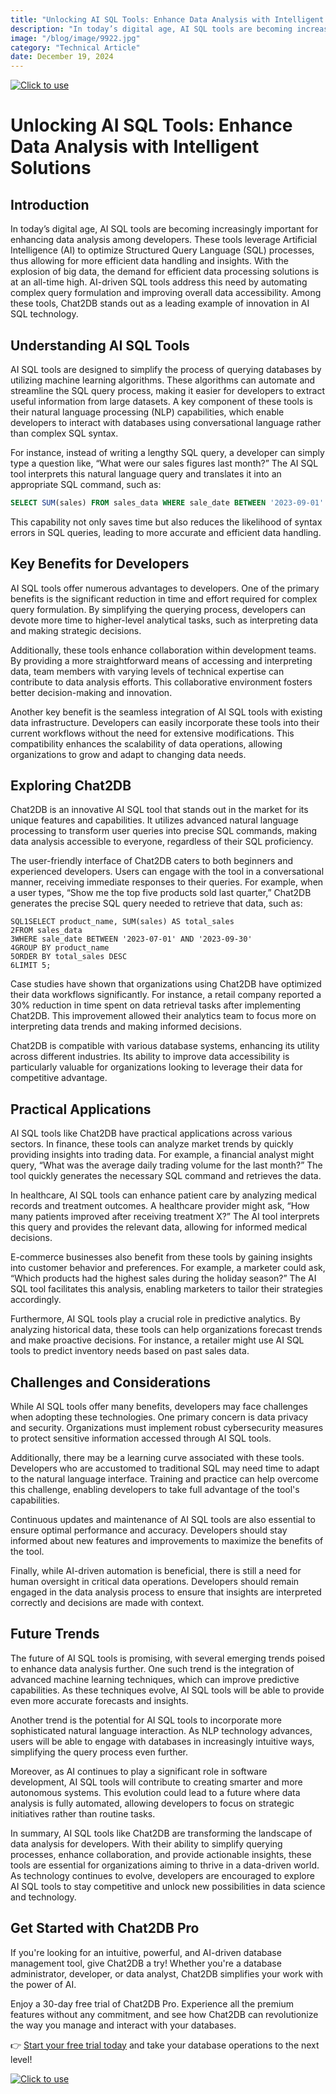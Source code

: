 ```yaml
---
title: "Unlocking AI SQL Tools: Enhance Data Analysis with Intelligent Solutions"
description: "In today’s digital age, AI SQL tools are becoming increasingly important for enhancing data analysis among developers."
image: "/blog/image/9922.jpg"
category: "Technical Article"
date: December 19, 2024
---
```

[![Click to use](/image/blog/bg/chat2db1.png)](https://app.chat2db.ai/)
# Unlocking AI SQL Tools: Enhance Data Analysis with Intelligent Solutions


<Authors date="December 19, 2024">
  <Author name="Rowan Hill" link="https://chat2db.ai" />
</Authors>

## Introduction

In today’s digital age, AI SQL tools are becoming increasingly important for enhancing data analysis among developers. These tools leverage Artificial Intelligence (AI) to optimize Structured Query Language (SQL) processes, thus allowing for more efficient data handling and insights. With the explosion of big data, the demand for efficient data processing solutions is at an all-time high. AI-driven SQL tools address this need by automating complex query formulation and improving overall data accessibility. Among these tools, Chat2DB stands out as a leading example of innovation in AI SQL technology.

## Understanding AI SQL Tools

AI SQL tools are designed to simplify the process of querying databases by utilizing machine learning algorithms. These algorithms can automate and streamline the SQL query process, making it easier for developers to extract useful information from large datasets. A key component of these tools is their natural language processing (NLP) capabilities, which enable developers to interact with databases using conversational language rather than complex SQL syntax.

For instance, instead of writing a lengthy SQL query, a developer can simply type a question like, “What were our sales figures last month?” The AI SQL tool interprets this natural language query and translates it into an appropriate SQL command, such as:

```SQL
SELECT SUM(sales) FROM sales_data WHERE sale_date BETWEEN '2023-09-01' AND '2023-09-30';
```

This capability not only saves time but also reduces the likelihood of syntax errors in SQL queries, leading to more accurate and efficient data handling.

## Key Benefits for Developers

AI SQL tools offer numerous advantages to developers. One of the primary benefits is the significant reduction in time and effort required for complex query formulation. By simplifying the querying process, developers can devote more time to higher-level analytical tasks, such as interpreting data and making strategic decisions.

Additionally, these tools enhance collaboration within development teams. By providing a more straightforward means of accessing and interpreting data, team members with varying levels of technical expertise can contribute to data analysis efforts. This collaborative environment fosters better decision-making and innovation.

Another key benefit is the seamless integration of AI SQL tools with existing data infrastructure. Developers can easily incorporate these tools into their current workflows without the need for extensive modifications. This compatibility enhances the scalability of data operations, allowing organizations to grow and adapt to changing data needs.

## Exploring Chat2DB

Chat2DB is an innovative AI SQL tool that stands out in the market for its unique features and capabilities. It utilizes advanced natural language processing to transform user queries into precise SQL commands, making data analysis accessible to everyone, regardless of their SQL proficiency.

The user-friendly interface of Chat2DB caters to both beginners and experienced developers. Users can engage with the tool in a conversational manner, receiving immediate responses to their queries. For example, when a user types, “Show me the top five products sold last quarter,” Chat2DB generates the precise SQL query needed to retrieve that data, such as:

```
SQL1SELECT product_name, SUM(sales) AS total_sales 
2FROM sales_data 
3WHERE sale_date BETWEEN '2023-07-01' AND '2023-09-30' 
4GROUP BY product_name 
5ORDER BY total_sales DESC 
6LIMIT 5;
```

Case studies have shown that organizations using Chat2DB have optimized their data workflows significantly. For instance, a retail company reported a 30% reduction in time spent on data retrieval tasks after implementing Chat2DB. This improvement allowed their analytics team to focus more on interpreting data trends and making informed decisions.

Chat2DB is compatible with various database systems, enhancing its utility across different industries. Its ability to improve data accessibility is particularly valuable for organizations looking to leverage their data for competitive advantage.

## Practical Applications

AI SQL tools like Chat2DB have practical applications across various sectors. In finance, these tools can analyze market trends by quickly providing insights into trading data. For example, a financial analyst might query, “What was the average daily trading volume for the last month?” The tool quickly generates the necessary SQL command and retrieves the data.

In healthcare, AI SQL tools can enhance patient care by analyzing medical records and treatment outcomes. A healthcare provider might ask, “How many patients improved after receiving treatment X?” The AI tool interprets this query and provides the relevant data, allowing for informed medical decisions.

E-commerce businesses also benefit from these tools by gaining insights into customer behavior and preferences. For example, a marketer could ask, “Which products had the highest sales during the holiday season?” The AI SQL tool facilitates this analysis, enabling marketers to tailor their strategies accordingly.

Furthermore, AI SQL tools play a crucial role in predictive analytics. By analyzing historical data, these tools can help organizations forecast trends and make proactive decisions. For instance, a retailer might use AI SQL tools to predict inventory needs based on past sales data.

## Challenges and Considerations

While AI SQL tools offer many benefits, developers may face challenges when adopting these technologies. One primary concern is data privacy and security. Organizations must implement robust cybersecurity measures to protect sensitive information accessed through AI SQL tools.

Additionally, there may be a learning curve associated with these tools. Developers who are accustomed to traditional SQL may need time to adapt to the natural language interface. Training and practice can help overcome this challenge, enabling developers to take full advantage of the tool's capabilities.

Continuous updates and maintenance of AI SQL tools are also essential to ensure optimal performance and accuracy. Developers should stay informed about new features and improvements to maximize the benefits of the tool.

Finally, while AI-driven automation is beneficial, there is still a need for human oversight in critical data operations. Developers should remain engaged in the data analysis process to ensure that insights are interpreted correctly and decisions are made with context.

## Future Trends

The future of AI SQL tools is promising, with several emerging trends poised to enhance data analysis further. One such trend is the integration of advanced machine learning techniques, which can improve predictive capabilities. As these techniques evolve, AI SQL tools will be able to provide even more accurate forecasts and insights.

Another trend is the potential for AI SQL tools to incorporate more sophisticated natural language interaction. As NLP technology advances, users will be able to engage with databases in increasingly intuitive ways, simplifying the query process even further.

Moreover, as AI continues to play a significant role in software development, AI SQL tools will contribute to creating smarter and more autonomous systems. This evolution could lead to a future where data analysis is fully automated, allowing developers to focus on strategic initiatives rather than routine tasks.

In summary, AI SQL tools like Chat2DB are transforming the landscape of data analysis for developers. With their ability to simplify querying processes, enhance collaboration, and provide actionable insights, these tools are essential for organizations aiming to thrive in a data-driven world. As technology continues to evolve, developers are encouraged to explore AI SQL tools to stay competitive and unlock new possibilities in data science and technology.

## Get Started with Chat2DB Pro

If you're looking for an intuitive, powerful, and AI-driven database management tool, give Chat2DB a try! Whether you're a database administrator, developer, or data analyst, Chat2DB simplifies your work with the power of AI.

Enjoy a 30-day free trial of Chat2DB Pro. Experience all the premium features without any commitment, and see how Chat2DB can revolutionize the way you manage and interact with your databases.

👉 [Start your free trial today](https://app.chat2db.ai/) and take your database operations to the next level!

[![Click to use](/image/blog/bg/chat2db.jpg)](https://app.chat2db.ai/)
